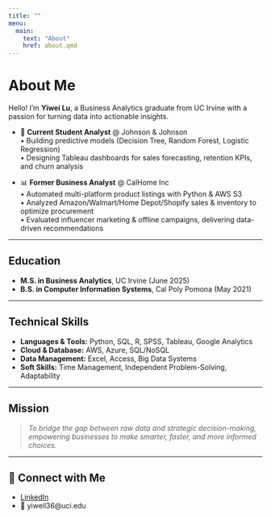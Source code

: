 ```yaml
---
title: ""
menu:
  main:
    text: "About"
    href: about.qmd
---
```


# About Me

Hello! I’m **Yiwei Lu**, a Business Analytics graduate from UC Irvine with a passion for turning data into actionable insights.

- 💼 **Current Student Analyst** @ Johnson & Johnson  
  • Building predictive models (Decision Tree, Random Forest, Logistic Regression)  
  • Designing Tableau dashboards for sales forecasting, retention KPIs, and churn analysis  

- 📊 **Former Business Analyst** @ CalHome Inc  
  • Automated multi-platform product listings with Python & AWS S3  
  • Analyzed Amazon/Walmart/Home Depot/Shopify sales & inventory to optimize procurement  
  • Evaluated influencer marketing & offline campaigns, delivering data-driven recommendations  

---

## Education

- **M.S. in Business Analytics**, UC Irvine (June 2025)  
- **B.S. in Computer Information Systems**, Cal Poly Pomona (May 2021)  

---

## Technical Skills

- **Languages & Tools:** Python, SQL, R, SPSS, Tableau, Google Analytics  
- **Cloud & Database:** AWS, Azure, SQL/NoSQL  
- **Data Management:** Excel, Access, Big Data Systems  
- **Soft Skills:** Time Management, Independent Problem-Solving, Adaptability  

---

## Mission

> *To bridge the gap between raw data and strategic decision-making, empowering businesses to make smarter, faster, and more informed choices.*

---

## 🔗 Connect with Me

- [LinkedIn](https://www.linkedin.com/in/yiwei-lu78)  
- 📧 yiweil36@uci.edu 
